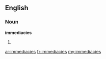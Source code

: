 ==English==
===Noun===
'''immediacies'''
# {{plural of|immediacy}}

[[ar:immediacies]]
[[fr:immediacies]]
[[my:immediacies]]